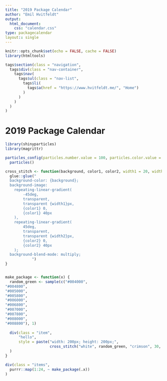```yaml
---
title: "2019 Package Calendar"
author: "Emil Hvitfeldt"
output: 
  html_document:
    css: "calendar.css"
type: packagecalendar
layout:: single
---
```


```r
knitr::opts_chunk$set(echo = FALSE, cache = FALSE)
library(htmltools)
```

```r
tags$section(class = "navigation",
  tags$div(class = "nav-container",
    tags$nav(
      tags$ul(class = "nav-list",
        tags$li(
          tags$a(href = "https://www.hvitfeldt.me/", "Home")
        )
      )
    )
  )
)
```

# 2019 Package Calendar

```r
library(shinyparticles)
library(magrittr)

particles_config(particles.number.value = 100, particles.color.value = "#FFF", particles.opacity.random = TRUE, particles.size.value = 10, particles.line_linked.enable = FALSE, particles.move.direction = "bottom", particles.move.speed = 1, interactivity.events.onclick.enable = FALSE, interactivity.events.onhover.enable = FALSE) %>% 
  particles()
```

```r
cross_stitch <- function(background, color1, color2, width1 = 20, width2 = 20) {
  glue::glue("
  background-color: {background};
  background-image:
	repeating-linear-gradient(
		-45deg,
		transparent,
		transparent {width1}px,
		{color1} 0,
		{color1} 40px
	),
	repeating-linear-gradient(
		45deg,
		transparent,
		transparent {width2}px,
		{color2} 0,
		{color2} 40px
	);
  background-blend-mode: multiply;
            ") 
}
```

```r

```


```r
make_package <- function(x) {
  random_green <- sample(c("#004000",
"#004800",
"#005000",
"#005800",
"#006000",
"#006800",
"#007000",
"#007800",
"#008000",
"#008800"), 1)
  
  div(class = "item",
      "hello",
      style = paste("width: 200px; height: 200px;", 
                    cross_stitch("white", random_green, "crimson", 30, 30))
  ) 
}
```

```r
div(class = "items",
  purrr::map(1:24, ~ make_package(.x))
)
```

